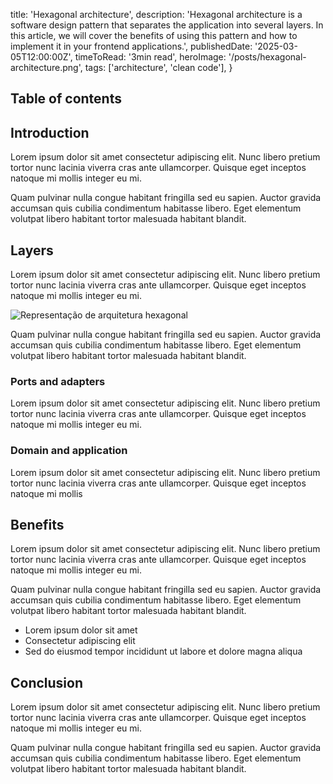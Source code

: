   title: 'Hexagonal architecture',
  description: 'Hexagonal architecture is a software design pattern that separates the application into several layers. In this article, we will cover the benefits of using this pattern and how to implement it in your frontend applications.',
  publishedDate: '2025-03-05T12:00:00Z',
	timeToRead: '3min read',
	heroImage: '/posts/hexagonal-architecture.png',
  tags: ['architecture', 'clean code'],
}

## Table of contents

## Introduction

Lorem ipsum dolor sit amet consectetur adipiscing elit. Nunc libero pretium tortor nunc lacinia viverra cras ante ullamcorper. Quisque eget inceptos natoque mi mollis integer eu mi.

Quam pulvinar nulla congue habitant fringilla sed eu sapien. Auctor gravida accumsan quis cubilia condimentum habitasse libero. Eget elementum volutpat libero habitant tortor malesuada habitant blandit.

## Layers

Lorem ipsum dolor sit amet consectetur adipiscing elit. Nunc libero pretium tortor nunc lacinia viverra cras ante ullamcorper. Quisque eget inceptos natoque mi mollis integer eu mi.

![Representação de arquitetura hexagonal](/posts/hexagonal-architecture.png)

Quam pulvinar nulla congue habitant fringilla sed eu sapien. Auctor gravida accumsan quis cubilia condimentum habitasse libero. Eget elementum volutpat libero habitant tortor malesuada habitant blandit.

### Ports and adapters

Lorem ipsum dolor sit amet consectetur adipiscing elit. Nunc libero pretium tortor nunc lacinia viverra cras ante ullamcorper. Quisque eget inceptos natoque mi mollis integer eu mi.

### Domain and application

Lorem ipsum dolor sit amet consectetur adipiscing elit. Nunc libero pretium tortor nunc lacinia viverra cras ante ullamcorper. Quisque eget inceptos natoque mi mollis

## Benefits

Lorem ipsum dolor sit amet consectetur adipiscing elit. Nunc libero pretium tortor nunc lacinia viverra cras ante ullamcorper. Quisque eget inceptos natoque mi mollis integer eu mi.

Quam pulvinar nulla congue habitant fringilla sed eu sapien. Auctor gravida accumsan quis cubilia condimentum habitasse libero. Eget elementum volutpat libero habitant tortor malesuada habitant blandit.

- Lorem ipsum dolor sit amet
- Consectetur adipiscing elit
- Sed do eiusmod tempor incididunt ut labore et dolore magna aliqua

## Conclusion

Lorem ipsum dolor sit amet consectetur adipiscing elit. Nunc libero pretium tortor nunc lacinia viverra cras ante ullamcorper. Quisque eget inceptos natoque mi mollis integer eu mi.

Quam pulvinar nulla congue habitant fringilla sed eu sapien. Auctor gravida accumsan quis cubilia condimentum habitasse libero. Eget elementum volutpat libero habitant tortor malesuada habitant blandit.